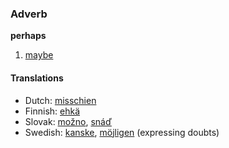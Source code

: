 ===Adverb===
'''perhaps'''

# [[maybe]]

==== Translations ====
*Dutch: [[misschien]]
*Finnish: [[ehkä]]
*Slovak: [[možno]], [[snáď]]
*Swedish: [[kanske]], [[möjligen]] (expressing doubts)